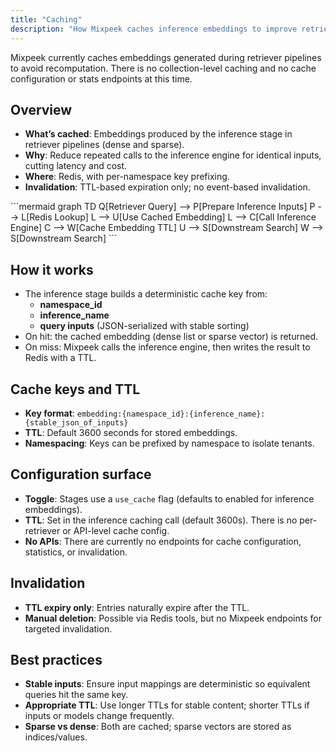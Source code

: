 ```yaml
---
title: "Caching"
description: "How Mixpeek caches inference embeddings to improve retriever performance"
---
```


<Note>
  Mixpeek currently caches embeddings generated during retriever pipelines to avoid recomputation. There is no collection-level caching and no cache configuration or stats endpoints at this time.
</Note>

## Overview

- **What’s cached**: Embeddings produced by the inference stage in retriever pipelines (dense and sparse).
- **Why**: Reduce repeated calls to the inference engine for identical inputs, cutting latency and cost.
- **Where**: Redis, with per-namespace key prefixing.
- **Invalidation**: TTL-based expiration only; no event-based invalidation.

<Frame>
  ```mermaid
  graph TD
    Q[Retriever Query] --> P[Prepare Inference Inputs]
    P --> L[Redis Lookup]
    L --> U[Use Cached Embedding]
    L --> C[Call Inference Engine]
    C --> W[Cache Embedding TTL]
    U --> S[Downstream Search]
    W --> S[Downstream Search]
  ```
</Frame>

## How it works

- The inference stage builds a deterministic cache key from:
  - **namespace_id**
  - **inference_name**
  - **query inputs** (JSON-serialized with stable sorting)
- On hit: the cached embedding (dense list or sparse vector) is returned.
- On miss: Mixpeek calls the inference engine, then writes the result to Redis with a TTL.

## Cache keys and TTL

- **Key format**: `embedding:{namespace_id}:{inference_name}:{stable_json_of_inputs}`
- **TTL**: Default 3600 seconds for stored embeddings.
- **Namespacing**: Keys can be prefixed by namespace to isolate tenants.

## Configuration surface

- **Toggle**: Stages use a `use_cache` flag (defaults to enabled for inference embeddings).
- **TTL**: Set in the inference caching call (default 3600s). There is no per-retriever or API-level cache config.
- **No APIs**: There are currently no endpoints for cache configuration, statistics, or invalidation.

## Invalidation

- **TTL expiry only**: Entries naturally expire after the TTL.
- **Manual deletion**: Possible via Redis tools, but no Mixpeek endpoints for targeted invalidation.

## Best practices

- **Stable inputs**: Ensure input mappings are deterministic so equivalent queries hit the same key.
- **Appropriate TTL**: Use longer TTLs for stable content; shorter TTLs if inputs or models change frequently.
- **Sparse vs dense**: Both are cached; sparse vectors are stored as indices/values.
